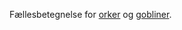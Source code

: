 {{title:Grønhud}}
{{author:Laura Holmegaard}}
{{timestamp:2009-09-18T14:07:32Z}}
{{copyright:Grønhud}}
Fællesbetegnelse for [[ork|orker]] og [[goblin|gobliner]].